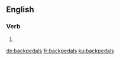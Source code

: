==English==

===Verb===
{{head|en}}

# {{en-third-person singular of|backpedal}}

[[de:backpedals]]
[[fr:backpedals]]
[[ku:backpedals]]